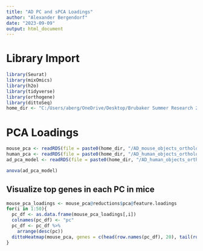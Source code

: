 ---
title: "AD PC and sPCA Loadings"
author: "Alexander Bergendorf"
date: "2023-09-09"
output: html_document
---

# Library Import
```{r}
library(Seurat)
library(mixOmics)
library(h2o)
library(tidyverse)
library(orthogene)
library(dittoSeq)
home_dir <- "C:/Users/aberg/OneDrive/Desktop/Brubaker Summer Research 2023"
```

# PCA Loadings
```{r}
mouse_pca <- readRDS(file = paste0(home_dir, "/AD_mouse_objects_ortholog/mouse_pca_loadings.RData"))
human_pca <- readRDS(file = paste0(home_dir, "/AD_human_objects_ortholog/human_mouse_proj_pca.RData"))
ad_pca_model <- readRDS(file = paste0(home_dir, "/AD_human_objects_ortholog/pca_glm2.RData"))
```

```{r}
anova(ad_pca_model)
```

## Visualize top genes in each PC in mice
```{r}
mouse_pca_loadings <- mouse_pca@reductions$pca@feature.loadings
for(i in 1:50){
  pc_df <- as.data.frame(mouse_pca_loadings[,i])
  colnames(pc_df) <- "pc"
  pc_df <- pc_df %>%
    arrange(desc(pc))
  dittoHeatmap(mouse_pca, genes = c(head(row.names(pc_df), 20), tail(row.names(pc_df), 20)), annot.by = "Genotype")
}
```





